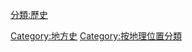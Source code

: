 {{Commonscat|History by region}}

[[Category:地方史|Category:地方史]]
[[Category:按地理位置分類|Category:按地理位置分類]]
[[分類:歷史|分類:歷史]]